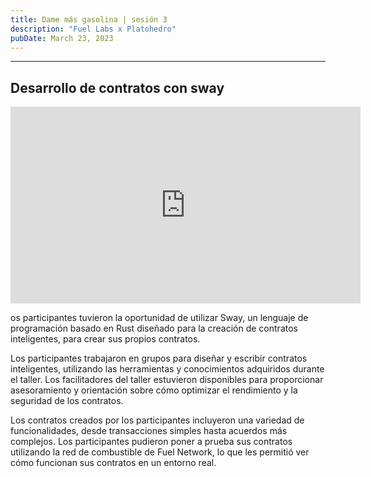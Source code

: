 ```yaml
---
title: Dame más gasolina | sesión 3
description: "Fuel Labs x Platohedro"
pubDate: March 23, 2023
---
```






---

<h2> Desarrollo de contratos con sway </h2>
<div> 

<iframe width="560" height="315" src="https://www.youtube.com/embed/hYfYkWUfUjk" title="YouTube video player" frameborder="0" allow="accelerometer; autoplay; clipboard-write; encrypted-media; gyroscope; picture-in-picture; web-share" allowfullscreen></iframe>

<p> os participantes tuvieron la oportunidad de utilizar Sway, un lenguaje de programación basado en Rust diseñado para la creación de contratos inteligentes, para crear sus propios contratos.</p>

  <p> 
Los participantes trabajaron en grupos para diseñar y escribir contratos inteligentes, utilizando las herramientas y conocimientos adquiridos durante el taller. Los facilitadores del taller estuvieron disponibles para proporcionar asesoramiento y orientación sobre cómo optimizar el rendimiento y la seguridad de los contratos.</p>

  <p> 
Los contratos creados por los participantes incluyeron una variedad de funcionalidades, desde transacciones simples hasta acuerdos más complejos. Los participantes pudieron poner a prueba sus contratos utilizando la red de combustible de Fuel Network, lo que les permitió ver cómo funcionan sus contratos en un entorno real. </p>
</div>
